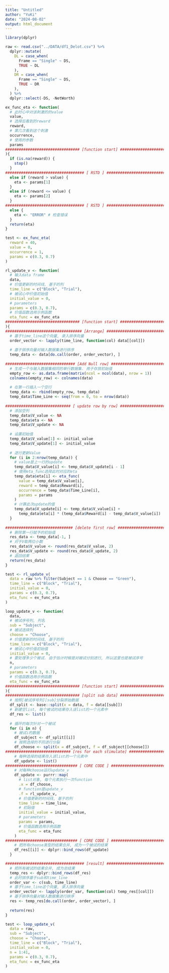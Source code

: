 ```yaml
---
title: "Untitled"
author: "YuKi"
date: "2024-08-02"
output: html_document
---
```

```r
library(dplyr)
```

```r
raw <- read.csv("../DATA/df1_Delot.csv") %>%
  dplyr::mutate(
    DL = case_when(
      Frame == "Single" ~ DS,
      TRUE ~ DL
    ),
    DR = case_when(
      Frame == "Single" ~ DS,
      TRUE ~ DR
    ),
  ) %>%
  dplyr::select(-DS, -NetWorth)
```

```r
ex_func_eta <- function(
  # 此时心中对该刺激的的value
  value, 
  # 选择后看到的reward
  reward, 
  # 第几次看到这个刺激
  occurrence, 
  # 使用的参数
  params
################################# [function start] #############################
){
  if (is.na(reward)) {
    stop()
  }
################################### [ RSTD ] ###################################
  else if (reward > value) {
    eta <- params[1]
  } 
  else if (reward <= value) {
    eta <- params[2]
  }
################################### [ RSTD ] ###################################
  else {
    eta <- "ERROR" # 检查错误
  }
  return(eta)
}

```

```r
test <- ex_func_eta(
  reward = 40,
  value = 0,
  occurrence = 1,
  params = c(0.3, 0.7)
)
```

```r
rl_update_v <- function(
  # 输入data frame
  data,
  # 价值更新的时间线, 基于的列
  time_line = c("Block", "Trial"),
  # 被试心中价值初始值
  initial_value = 0,
  # parameters
  params = c(0.3, 0.7),
  # 价值函数选用示例函数
  eta_func = ex_func_eta
################################# [function start] #############################
){
################################## [Arrange] ###################################
  # 基于time_line这个向量, 录入排序向量
  order_vector <- lapply(time_line, function(col) data[[col]])
  
  # 基于排序向量对输入数据集进行排序
  temp_data <- data[do.call(order, order_vector), ]
  
############################### [Add Null row] #################################
  # 生成一个与输入数据集相同的单行数据集. 用于存放初始值
  empty_row <- as.data.frame(matrix(ncol = ncol(data), nrow = 1))
  colnames(empty_row) <- colnames(data)
  
  # 在第一行插入一个空行
  temp_data <- rbind(empty_row, temp_data)
  temp_data$Time_Line <- seq(from = 0, to = nrow(data))
  
############################# [ update row by row] #############################
  # 添加空列
  temp_data$V_value <- NA
  temp_data$eta <- NA
  temp_data$V_update <- NA
  
  # 设置初始值
  temp_data$V_value[1] <- initial_value
  temp_data$V_update[1] <- initial_value
  
  # 逐行更新Value
  for (i in 2:nrow(temp_data)) {
    # value是上一行的update
    temp_data$V_value[i] <- temp_data$V_update[i - 1]
    # 使用eta_func选择此时对应的eta
    temp_data$eta[i] <- eta_func(
      value = temp_data$V_value[i],
      reward = temp_data$Reward[i],
      occurrence = temp_data$Time_Line[i],
      params = params
    )
    # 计算此次update的值
    temp_data$V_update[i] <- temp_data$V_value[i] + 
      temp_data$eta[i] * (temp_data$Reward[i] - temp_data$V_value[i])
  }
  
############################## [delete first row] ############################## 
  # 删除第一行赋予的初始值
  res_data <- temp_data[-1, ]
  # 对于V取两位小数
  res_data$V_value <- round(res_data$V_value, 2)
  res_data$V_update <- round(res_data$V_update, 2)
  # 返回结果
  return(res_data)
}
```

```r
test <- rl_update_v(
  data = raw %>% filter(Subject == 1 & Choose == "Green"), 
  time_line = c("Block", "Trial"),
  initial_value = 0,
  params = c(0.3, 0.7),
  eta_func = ex_func_eta
)
```

```r
loop_update_v <- function(
  data,
  # 被试序号列, 列名
  sub = "Subject",
  # 被试选择列
  choose = "Choose",
  # 价值更新的时间线, 基于的列
  time_line = c("Block", "Trial"),
  # 被试心中价值初始值
  initial_value = 0,
  # 要处理多少个被试. 由于估计时候是对被试分别进行, 所以这里也是被试序号
  n,
  # parameters
  params = c(0.3, 0.7),
  # 价值函数选用示例函数
  eta_func = ex_func_eta
################################# [function start] #############################
){
################################# [split sub data] #############################
  # 按照[被试序号列][sub]分裂原始数据
  df_split <- base::split(x = data, f = data[[sub]])
  # 新建空list, 每个被试的结果存入该list的一个元素中
  df_res <- list()
  
  # 循环的每次针对一个被试
  for (i in n) {
    # 被试i的数据
    df_subject <- df_split[[i]]
    # 按照选择的不同进行分裂
    df_choose <- split(x = df_subject, f = df_subject[[choose]])
############################# [res for each stimulate] #########################
    # 每种选择的结果存入该list的一个元素中
    df_update <- list()
################################ [ CORE CODE ] #################################
    # 对每种choose运行update_v
    df_update <- purrr::map(
      # list对象, 每个元素执行一次function
      .x = df_choose, 
      # function是update_v
      .f = rl_update_v,
      # 价值更新的时间线, 基于的列
      time_line = time_line,
      # 初始值
      initial_value = initial_value,
      # parameters
      params = params,
      # 价值函数选用示例函数
      eta_func = eta_func
    )
################################ [ CORE CODE ] #################################
    # 把所有choose类型的结果合并, 成为一个被试的结果
    df_res[[i]] <- dplyr::bind_rows(df_update)
  }

################################### [result] ###################################
  # 把所有被试的结果合并, 成为总结果
  temp_res <- dplyr::bind_rows(df_res) 
  # 此时排序基于sub和time_line
  order_var <- c(sub, time_line)
  # 基于time_line这个向量, 录入排序向量
  order_vector <- lapply(order_var, function(col) temp_res[[col]])
  # 基于排序向量对输入数据集进行排序
  res <- temp_res[do.call(order, order_vector), ]
  
  return(res)
}
```

```r
test <- loop_update_v(
  data = raw, 
  sub = "Subject",
  choose = "Choose",
  time_line = c("Block", "Trial"),
  initial_value = 0,
  n = 1:41,
  params = c(0.3, 0.7),
  eta_func = ex_func_eta
)
```



